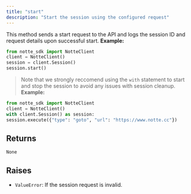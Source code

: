 ```yaml
---
title: "start"
description: "Start the session using the configured request"
---
```



This method sends a start request to the API and logs the session ID
and request details upon successful start.
**Example:**
```python
from notte_sdk import NotteClient
client = NotteClient()
session = client.Session()
session.start()
```
> Note that we strongly reccomend using the `with` statement to start and stop the session to avoid any issues with session cleanup.
**Example:**
```python
from notte_sdk import NotteClient
client = NotteClient()
with client.Session() as session:
session.execute({"type": "goto", "url": "https://www.notte.cc"})
```


## Returns

`None`

## Raises

- `ValueError`: If the session request is invalid.
